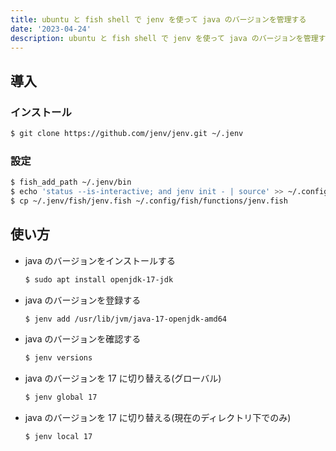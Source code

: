 ```yaml
---
title: ubuntu と fish shell で jenv を使って java のバージョンを管理する
date: '2023-04-24'
description: ubuntu と fish shell で jenv を使って java のバージョンを管理する
---
```


## 導入

### インストール

```bash
$ git clone https://github.com/jenv/jenv.git ~/.jenv
```

### 設定

```bash
$ fish_add_path ~/.jenv/bin
$ echo 'status --is-interactive; and jenv init - | source' >> ~/.config/fish/config.fish
$ cp ~/.jenv/fish/jenv.fish ~/.config/fish/functions/jenv.fish
```

## 使い方

- java のバージョンをインストールする

  ```bash
  $ sudo apt install openjdk-17-jdk
  ```

- java のバージョンを登録する

  ```bash
  $ jenv add /usr/lib/jvm/java-17-openjdk-amd64
  ```

- java のバージョンを確認する

  ```bash
  $ jenv versions
  ```

- java のバージョンを 17 に切り替える(グローバル)

  ```bash
  $ jenv global 17
  ```

- java のバージョンを 17 に切り替える(現在のディレクトリ下でのみ)

  ```bash
  $ jenv local 17
  ```
